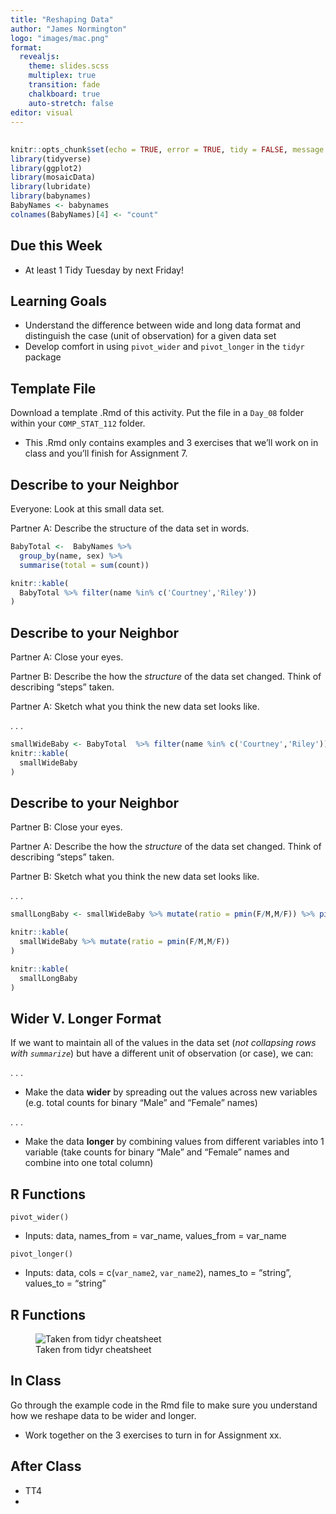 ```yaml
---
title: "Reshaping Data"
author: "James Normington"
logo: "images/mac.png"
format: 
  revealjs:
    theme: slides.scss
    multiplex: true
    transition: fade
    chalkboard: true
    auto-stretch: false
editor: visual
---
```


##  {.unnumbered .smaller}

```r
knitr::opts_chunk$set(echo = TRUE, error = TRUE, tidy = FALSE, message = FALSE)
library(tidyverse)
library(ggplot2)
library(mosaicData)
library(lubridate)
library(babynames)
BabyNames <- babynames
colnames(BabyNames)[4] <- "count"
```

## Due this Week {.unnumbered .smaller}

-   At least 1 Tidy Tuesday by next Friday!

## Learning Goals {.unnumbered}

-   Understand the difference between wide and long data format and distinguish the case (unit of observation) for a given data set
-   Develop comfort in using `pivot_wider` and `pivot_longer` in the `tidyr` package

## Template File {.unnumbered}

Download a template .Rmd of this activity. Put the file in a `Day_08` folder within your `COMP_STAT_112` folder.

-   This .Rmd only contains examples and 3 exercises that we'll work on in class and you'll finish for Assignment 7.

## Describe to your Neighbor {.unnumbered .smaller}

Everyone: Look at this small data set.

Partner A: Describe the structure of the data set in words.

```r
BabyTotal <-  BabyNames %>%
  group_by(name, sex) %>%
  summarise(total = sum(count))

knitr::kable(
  BabyTotal %>% filter(name %in% c('Courtney','Riley'))
)
```

## Describe to your Neighbor {.unnumbered .smaller}

Partner A: Close your eyes.

Partner B: Describe the how the *structure* of the data set changed. Think of describing "steps" taken.

Partner A: Sketch what you think the new data set looks like.

. . .

```r
smallWideBaby <- BabyTotal  %>% filter(name %in% c('Courtney','Riley')) %>% pivot_wider(names_from = sex, values_from = total, values_fill = 0, names_sort = TRUE)
knitr::kable(
  smallWideBaby
)
```

## Describe to your Neighbor {.unnumbered .smaller}

Partner B: Close your eyes.

Partner A: Describe the how the *structure* of the data set changed. Think of describing "steps" taken.

Partner B: Sketch what you think the new data set looks like.

. . .

```r
smallLongBaby <- smallWideBaby %>% mutate(ratio = pmin(F/M,M/F)) %>% pivot_longer(cols = c(`F`, `M`), names_to = "sex", values_to = "total")

knitr::kable(
  smallWideBaby %>% mutate(ratio = pmin(F/M,M/F))
)

knitr::kable(
  smallLongBaby
)
```

## Wider V. Longer Format {.unnumbered}

If we want to maintain all of the values in the data set (*not collapsing rows with `summarize`*) but have a different unit of observation (or case), we can:

. . .

-   Make the data **wider** by spreading out the values across new variables (e.g. total counts for binary "Male" and "Female" names)

. . .

-   Make the data **longer** by combining values from different variables into 1 variable (take counts for binary "Male" and "Female" names and combine into one total column)

## R Functions {.unnumbered}

`pivot_wider()`

-   Inputs: data, names_from = var_name, values_from = var_name

`pivot_longer()`

-   Inputs: data, cols = c(`var_name2`, `var_name2`), names_to = "string", values_to = "string"

## R Functions {.unnumbered}

![Taken from tidyr cheatsheet](images/reshaping.jpeg)

## In Class {.unnumbered}

Go through the example code in the Rmd file to make sure you understand how we reshape data to be wider and longer.

-   Work together on the 3 exercises to turn in for Assignment xx.

## After Class {.unnumbered}

-   TT4
-   

